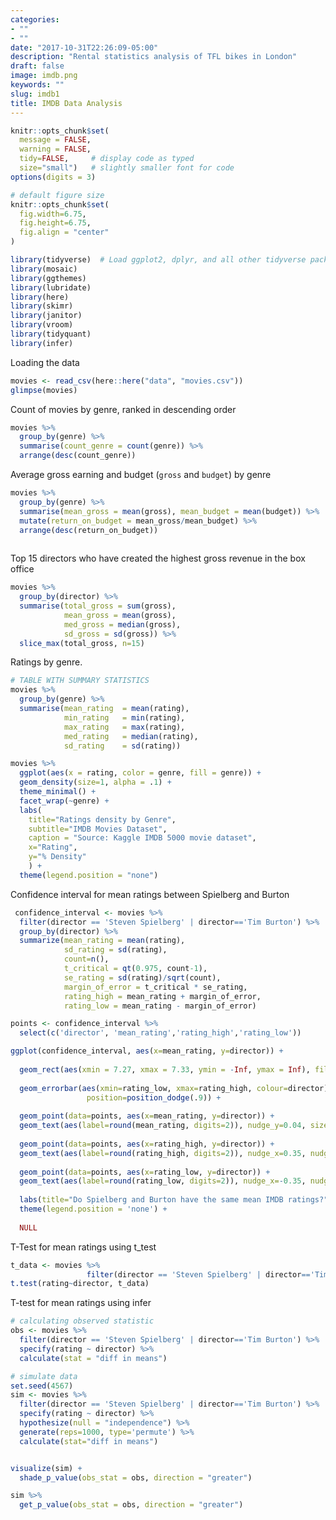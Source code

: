 ```yaml
---
categories:
- ""
- ""
date: "2017-10-31T22:26:09-05:00"
description: "Rental statistics analysis of TFL bikes in London"
draft: false
image: imdb.png
keywords: ""
slug: imdb1
title: IMDB Data Analysis
---
```

```r
knitr::opts_chunk$set(
  message = FALSE, 
  warning = FALSE, 
  tidy=FALSE,     # display code as typed
  size="small")   # slightly smaller font for code
options(digits = 3)

# default figure size
knitr::opts_chunk$set(
  fig.width=6.75, 
  fig.height=6.75,
  fig.align = "center"
)
```

```r
library(tidyverse)  # Load ggplot2, dplyr, and all other tidyverse packages
library(mosaic)
library(ggthemes)
library(lubridate)
library(here)
library(skimr)
library(janitor)
library(vroom)
library(tidyquant)
library(infer)
```


Loading the data
```r
movies <- read_csv(here::here("data", "movies.csv"))
glimpse(movies)
```


Count of movies by genre, ranked in descending order

```r
movies %>% 
  group_by(genre) %>% 
  summarise(count_genre = count(genre)) %>% 
  arrange(desc(count_genre))
```

Average gross earning and budget (`gross` and `budget`) by genre

```r
movies %>% 
  group_by(genre) %>% 
  summarise(mean_gross = mean(gross), mean_budget = mean(budget)) %>% 
  mutate(return_on_budget = mean_gross/mean_budget) %>% 
  arrange(desc(return_on_budget))
  
```

Top 15 directors who have created the highest gross revenue in the box office

```r
movies %>% 
  group_by(director) %>% 
  summarise(total_gross = sum(gross), 
            mean_gross = mean(gross), 
            med_gross = median(gross),
            sd_gross = sd(gross)) %>% 
  slice_max(total_gross, n=15)
```

Ratings by genre.
```r
# TABLE WITH SUMMARY STATISTICS
movies %>% 
  group_by(genre) %>% 
  summarise(mean_rating  = mean(rating), 
            min_rating   = min(rating),
            max_rating   = max(rating),
            med_rating   = median(rating),
            sd_rating    = sd(rating))
```

```r
movies %>% 
  ggplot(aes(x = rating, color = genre, fill = genre)) +
  geom_density(size=1, alpha = .1) +
  theme_minimal() +
  facet_wrap(~genre) +
  labs(
    title="Ratings density by Genre",
    subtitle="IMDB Movies Dataset",
    caption = "Source: Kaggle IMDB 5000 movie dataset",
    x="Rating",
    y="% Density"
    ) +
  theme(legend.position = "none")
```


Confidence interval for mean ratings between Spielberg and Burton
```r

 confidence_interval <- movies %>% 
  filter(director == 'Steven Spielberg' | director=='Tim Burton') %>% 
  group_by(director) %>% 
  summarize(mean_rating = mean(rating),
            sd_rating = sd(rating), 
            count=n(),
            t_critical = qt(0.975, count-1),
            se_rating = sd(rating)/sqrt(count),
            margin_of_error = t_critical * se_rating, 
            rating_high = mean_rating + margin_of_error, 
            rating_low = mean_rating - margin_of_error) 

points <- confidence_interval %>% 
  select(c('director', 'mean_rating','rating_high','rating_low'))

ggplot(confidence_interval, aes(x=mean_rating, y=director)) +
  
  geom_rect(aes(xmin = 7.27, xmax = 7.33, ymin = -Inf, ymax = Inf), fill="light gray") +
  
  geom_errorbar(aes(xmin=rating_low, xmax=rating_high, colour=director), width=.2,
                 position=position_dodge(.9)) +
  
  geom_point(data=points, aes(x=mean_rating, y=director)) +
  geom_text(aes(label=round(mean_rating, digits=2)), nudge_y=0.04, size=3) +
  
  geom_point(data=points, aes(x=rating_high, y=director)) +
  geom_text(aes(label=round(rating_high, digits=2)), nudge_x=0.35, nudge_y=0.04, size=3) +
  
  geom_point(data=points, aes(x=rating_low, y=director)) +
  geom_text(aes(label=round(rating_low, digits=2)), nudge_x=-0.35, nudge_y=0.04, size=3) +
  
  labs(title="Do Spielberg and Burton have the same mean IMDB ratings?", subtitle="95% confidence intervals overlap", x="Mean IMDB Rating", y="") +
  theme(legend.position = 'none') +
  
  NULL

```


T-Test for mean ratings using t_test
```r
t_data <- movies %>% 
                 filter(director == 'Steven Spielberg' | director=='Tim Burton')
t.test(rating~director, t_data)

```

T-test for mean ratings using infer
```r

# calculating observed statistic
obs <- movies %>% 
  filter(director == 'Steven Spielberg' | director=='Tim Burton') %>% 
  specify(rating ~ director) %>% 
  calculate(stat = "diff in means")

# simulate data
set.seed(4567)
sim <- movies %>% 
  filter(director == 'Steven Spielberg' | director=='Tim Burton') %>% 
  specify(rating ~ director) %>% 
  hypothesize(null = "independence") %>% 
  generate(reps=1000, type='permute') %>% 
  calculate(stat="diff in means")


visualize(sim) +
  shade_p_value(obs_stat = obs, direction = "greater")

sim %>%
  get_p_value(obs_stat = obs, direction = "greater")


```
